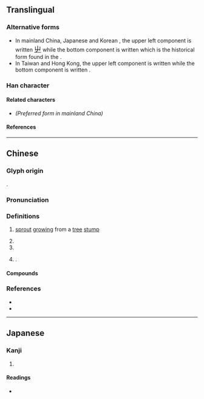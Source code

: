 {{also|蘖}}
{{character info}}
==Translingual==

===Alternative forms===
* In mainland China, Japanese {{w|kanji}} and Korean {{w|hanja}}, the upper left component is written <span style="font-size:large;" lang=ja>[[屮#Translingual|屮]]</span> while the bottom component is written {{l|mul|木}} which is the historical form found in the {{w|Kangxi dictionary}}.
* In Taiwan and Hong Kong, the upper left component is written {{l|mul|山}} while the bottom component is written {{l|mul|𣎳}}.

===Han character===
{{Han char|rn=75|rad=木|as=16|sn=20|four=44904|canj=UJD|ids=⿱辥木(GJK),⿱⿰𡶫辛𣎳(HT)}}

====Related characters====
* {{l|mul|[[蘖]]}} ''(Preferred form in mainland China)''

====References====
{{Han ref|kx=0561.330|dkj=15863|dj=0950.210|hdz=21318.110|uh=6AF1}}

----

==Chinese==
{{zh-forms|s=蘖|t2=蘖|ss=⿱艹乜|alt=𣎴-ancient form,枿,㮆,𣖂,𢮡,𣔏,𣕀,𣠌,𣡌}} <!-- Refer http://dict.variants.moe.edu.tw/variants/rbt/word_attribute.rbt?educode=B01897 -->

===Glyph origin===
{{Han etym}}
{{Han compound|辥|木|c1=p|c2=s|t2=wood; tree|ls=psc}}.

===Pronunciation===
{{zh-pron
|m=niè
|c=jit6,jip6
|c_note=jit6 - colloquial; jip6 - variant
|mc=y
|oc=y
|ma=
|cat=n
}}

===Definitions===
{{zh-hanzi}}

# {{zh-alt-lb|蘖}} [[sprout]] [[grow]]ing from a [[tree]] [[stump]]
# {{zh-alt-form|蠥}} <!-- Refer 《漢語大字典》 -->
# {{zh-alt-form|孽}}
# {{surname|zh}}. <!-- 《廣韻·入聲·薛韻》 -->

====Compounds====
{{zh-der|櫱枝|分櫱|牙櫱|由櫱|冰櫱|萌櫱|酒醴麴櫱}}

===References===
* {{R:yue:Hanzi}}
* {{R:twedu|B01897}}

----

==Japanese==

===Kanji===
{{ja-kanji|grade=|rs=木16}}

# {{rfdef|ja|sort=木16}}

====Readings====
* {{ja-readings
|on=げつ, げち, がつ, がち
|kun=ひこばえ
}}
